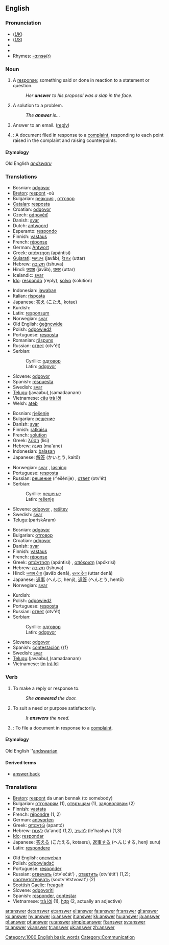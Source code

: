 ==English==

{{rank|written|arms|across|446|answer|early|saying|talk}}

===Pronunciation===
*(''[[Received Pronunciation|UK]]'') {{IPA|/ˈɑːnsə/}}
*(''[[General American|US]]'') {{IPA|/ˈænsɚ/}}
*{{audio|en-gb-answer.ogg|Audio (RP)}}
*{{audio|en-us-answer.ogg|Audio (US)}}
*Rhymes: [[Rhymes:English:-ɑːnsə(r)|-ɑːnsə(r)]]

===Noun===
{{en-noun}}

# A [[response]]; something said or done in reaction to a statement or question.
#: ''Her '''answer''' to his proposal was a slap in the face''.
# A solution to a problem.
#:''The '''answer''' is...''
# Answer to an email. ([[reply]])
# {{law}}: A document filed in response to a [[complaint]], responding to each point raised in the complaint and raising counterpoints.

====Etymology====
{{rfc-level|Etymology not at level 3}}
Old English ''[[andswaru]]''

===Translations===
{{trans-top|response}}
*Bosnian: [[odgovor#Bosnian|odgovor]] {{m}}
*[[Breton]]: [[respont]] {{m}} -où
*Bulgarian: [[реакция]] {{f}}, [[отговор]] {{m}}
*[[Catalan]]: [[resposta]] {{f}}
*Croatian: [[odgovor#Croatian|odgovor]] {{m}}
*Czech: [[odpověď]] {{f}}
*Danish: [[svar]] {{n}}
*Dutch: [[antwoord]] {{n}}
*Esperanto: [[respondo]]
*Finnish: [[vastaus]]
*French: [[réponse]] {{f}}
*German: [[Antwort]] {{f}}
*Greek: [[απάντηση]] (apántisi) {{f}}
*[[Gujarati]]: [[જવાબ]] (javāb), [[ઉત્તર]] (uttar)
*Hebrew: [[תשובה]] (tshuva) {{f}}
*Hindi: [[जवाब]] (javāb), [[उत्तर]] (uttar)
*Icelandic: [[svar]] {{n}}
*[[Ido]]: [[respondo]] (reply), [[solvo]] (solution)
{{trans-mid}}
*Indonesian: [[jawab]]an
*Italian: [[risposta]] {{f}}
*Japanese: [[答え]] (こたえ, kotae)
*Kurdish: {{KUchar|[[وه‌ڵام]]}}
*Latin: [[responsum]] {{n}}
*Norwegian: [[svar]] {{n}}
*Old English: [[gegncwide|ġeġncwide]] {{m}}
*Polish: [[odpowiedź]] {{f}}
*Portuguese: [[resposta]] {{f}}
*Romanian: [[răspuns]] {{n}}
*Russian: [[ответ]] (otv'ét) {{m}}
*Serbian:
*:Cyrillic: [[одговор#Serbian|одговор]] {{m}}
*:Latin: [[odgovor#Serbian|odgovor]] {{m}}
*Slovene: [[odgovor]] {{m}}
*Spanish: [[respuesta]] {{f}}
*Swedish: [[svar]] {{n}}
*[[Telugu]]:(javaabu){{t|te|జవాబు}},(samadaanam){{t|te|సమాధానం}}
*Vietnamese: [[câu]] [[trả lời]]
*Welsh: [[ateb]]
{{trans-bottom}}

{{trans-top|solution}}
*Bosnian: [[rješenje#Bosnian|rješenje]] {{n}}
*Bulgarian: [[решение]] {{n}}
*Danish: [[svar]] {{n}}
*Finnish: [[ratkaisu]]
*French: [[solution]]
*Greek: [[λύση]] (lísi) {{f}}
*Hebrew: [[מענה]] (ma'ane) {{m}}
*Indonesian: [[balas]]an
*Japanese: [[解答]] (かいとう, kaitō)
{{trans-mid}}
*Norwegian: [[svar]] {{n}}, [[løsning]] {{m}}
*Portuguese: [[resposta]] {{f}}
*Russian: [[решение]] (r'ešénije) {{n}}, [[ответ]] (otv'ét) {{m}}
*Serbian:
*:Cyrillic: [[решење#Serbian|решење]] {{n}}
*:Latin: [[rešenje#Serbian|rešenje]] {{n}}
*Slovene: [[odgovor]] {{m}}, [[rešitev]] {{f}}
*Swedish: [[svar]] {{n}}
*[[Telugu]]:(pariskAram){{t|te|పరిష్కారం}}
{{trans-bottom}}

{{trans-top|reply}}
*Bosnian: [[odgovor#Bosnian|odgovor]] {{m}}
*Bulgarian: [[отговор]]
*Croatian: [[odgovor#Croatian|odgovor]] {{m}}
*Danish: [[svar]] {{n}}
*Finnish: [[vastaus]]
*French: [[réponse]]
*Greek: [[απάντηση]] (apántisi) {{f}}, [[απόκριση]] (apókrisi) {{f}}
*Hebrew: [[תשובה]] (tshuva) {{f}}
*Hindi: [[जवाब देना]] (javāb denā), [[उत्तर देना]] (uttar denā)
*Japanese: [[返事]] (へんじ, henji), [[返答]] (へんとう, hentō)
*Norwegian: [[svar]] {{n}}
{{trans-mid}}
*Kurdish: {{KUchar|[[وه‌ڵام]]}}
*Polish: [[odpowiedź]] {{f}}
*Portuguese: [[resposta]] {{f}}
*Russian: [[ответ]] (otv'ét) {{m}}
*Serbian:
*:Cyrillic: [[одговор#Serbian|одговор]] {{m}}
*:Latin: [[odgovor#Serbian|odgovor]] {{m}}
*Slovene: [[odgovor]] {{m}}
*Spanish: [[contestación]] {{f}
*Swedish: [[svar]] {{n}}
*[[Telugu]]:(javaabu){{t|te|జవాబు}},(samadaanam){{t|te|సమాధానం}}
*Vietnamese: [[Tin#Vietnamese|tin]] [[trả lời]]
{{trans-bottom}}

===Verb===
{{en-verb}}

# To make a reply or response to.
#: ''She '''answered''' the door.''
# To suit a need or purpose satisfactorily.
#: ''It '''answers''' the need.''
# {{law}}: To file a document in response to a [[complaint]].

====Etymology====
Old English ''[[andswarian]]

====Derived terms====
*[[answer back]]

===Translations===
{{top}}
*[[Breton]]: [[respont]] da unan bennak (to somebody)
*Bulgarian: [[отговарям]] (1), [[отвръщам]] (1), [[задоволявам]] (2)
*Finnish: [[vastata]]
*French: [[répondre]] (1, 2)
*German: [[antworten]]
*Greek: [[απαντώ]] (apantó)
*Hebrew: [[לענות]] (la'anot) (1,2), [[להשיב]] (le'hashyv) (1,3)
*[[Ido]]: [[respondar]]
*Japanese: [[答える]] (こたえる, kotaeru), [[返事する]] (へんじする, henji suru)
*Latin: [[respondere]]
{{mid}}
*Old English: [[oncweþan]]
*Polish: [[odpowiadać]]
*Portuguese: [[responder]]
*Russian: [[отвечать]] (otv'ečát') {{impf}}, [[ответить]] (otv'étit') {{pf}} (1,2); [[соответствовать]] (sootv'étstvovat') {{impf}} (2)
*[[Scottish Gaelic]]: [[freagair]]
*Slovene: [[odgovoriti]]
*Spanish: [[responder]], [[contestar]]
*Vietnamese: [[trả lời]] (1), [[hợp]] (2, actually an adjective)
{{bottom}}

[[Category:1000 English basic words]]
[[Category:Communication]]

[[ar:answer]]
[[de:answer]]
[[et:answer]]
[[el:answer]]
[[fa:answer]]
[[fr:answer]]
[[gl:answer]]
[[ko:answer]]
[[hy:answer]]
[[io:answer]]
[[it:answer]]
[[kk:answer]]
[[hu:answer]]
[[ja:answer]]
[[pl:answer]]
[[pt:answer]]
[[ru:answer]]
[[simple:answer]]
[[fi:answer]]
[[sv:answer]]
[[ta:answer]]
[[vi:answer]]
[[tr:answer]]
[[uk:answer]]
[[zh:answer]]